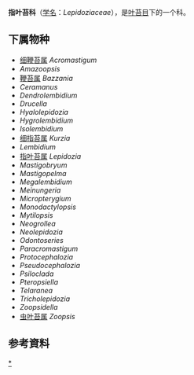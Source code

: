 {{Automatic Taxobox
| taxon = Lepidoziaceae
| authority = 
| type species = 指叶苔属''Lepidozia''
| type species authority = (Dum.) Dum.
}}

'''指叶苔科'''（[[学名|学名]]：''Lepidoziaceae''），是[[叶苔目|叶苔目]]下的一个科。

==下属物种==
* [[细鞭苔属|细鞭苔属]] ''Acromastigum''
* ''Amazoopsis''
* [[鞭苔属|鞭苔属]] ''Bazzania''
* ''Ceramanus''
* ''Dendrolembidium''
* ''Drucella''
* ''Hyalolepidozia''
* ''Hygrolembidium''
* ''Isolembidium''
* [[细指苔属|细指苔属]] ''Kurzia''
* ''Lembidium''
* [[指叶苔属|指叶苔属]] ''Lepidozia''
* ''Mastigobryum''
* ''Mastigopelma''
* ''Megalembidium''
* ''Meinungeria''
* ''Micropterygium''
* ''Monodactylopsis''
* ''Mytilopsis''
* ''Neogrollea''
* ''Neolepidozia''
* ''Odontoseries''
* ''Paracromastigum''
* ''Protocephalozia''
* ''Pseudocephalozia''
* ''Psiloclada''
* ''Pteropsiella''
* ''Telaranea''
* ''Tricholepidozia''
* ''Zoopsidella''
* [[虫叶苔属|虫叶苔属]] ''Zoopsis''

==参考資料==
{{reflist}}

{{taxonbar}}
[[Category:_指叶苔科|*]]